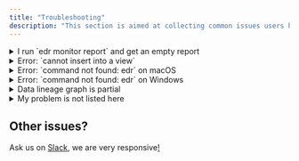 ```yaml
---
title: "Troubleshooting"
description: "This section is aimed at collecting common issues users have to provide quick debug solutions."
---
```


<details className="-mt-0 mb-6 rounded-xl border px-6 py-3 prose prose-slate open:pb-5 dark:prose-dark dark:border-slate-800">
  <summary className="font-medium cursor-default select-none text-slate-900 dark:text-slate-200">I run `edr monitor report` and get an empty report</summary>

If you get an empty report, there are several steps to understand what went wrong and try and fix it.

**1. Validate elementary dbt package is deployed and working:**

- **Check that dbt package version is the latest**

- Refer to the [dbt package installation guide](../getting-started/quickstart-data-monitoring#install-the-dbt-package), and validate that your version in packages.yml is the one mentioned there. If not, upgrade and run `dbt deps`. Make sure to execute `dbt run --select elementary` for the package tables to be created.

- **Check if the table `elementary_test_results` exists and has data**
- If the table does not exist - refer to the [dbt package installation guide](../getting-started/quickstart-data-monitoring#install-the-dbt-package). Make sure to execute `dbt run --select elementary` for the package tables to be created.
- If the table exists but has no data - Did you execute `dbt test` since deploying the package and creating the models?
- If yes, make sure the table was created as an incremental table (not a regular table or view).
- If not, there is a materialization configuration in your `dbt_project.yml` file that overrides the package config. Remove it, and run `dbt run --select elementary --full refresh` to recreate the tables. After that run `dbt test` again and check if there is data.

- Still no data in the table? Reach out to the elementary team at [#support](https://join.slack.com/t/elementary-community/shared_invite/zt-uehfrq2f-zXeVTtXrjYRbdE_V6xq4Rg) on Slack.

**2. Validate that the CLI was properly installed**

- **Check the CLI version is the latest**

- Use the command `pip show elementary-data` to detect your version, and validate that it is the [latest one](https://github.com/elementary-data/elementary/releases/latest). If not, run
  `pip install elementary-data --upgrade`.

- **Try to force update the CLI internal packages**
- Run the CLI with the flag for force updating the packages:
  `edr monitor report -u true`

**3. Validate that the CLI has a working connection profile**

- **Check that the connection profile exists in the right path and format**
- **Check that the connection profile points to the elementary package schema**

** 4. Still not working? Collect the following logs and reach our to the elementary team at [#support](https://join.slack.com/t/elementary-community/shared_invite/zt-uehfrq2f-zXeVTtXrjYRbdE_V6xq4Rg) on Slack**

- **edr.log** - Created on the execution folder of the CLI.
- **dbt.log** - Created under the package location at
  `/site-packages/monitor/dbt_project/logs/dbt.log`
  You can find the full path of the package location using
  `pip show elementary-data`.

</details>

<details className="-mt-0 mb-6 rounded-xl border px-6 py-3 prose prose-slate open:pb-5 dark:prose-dark dark:border-slate-800">
  <summary className="font-medium cursor-default select-none text-slate-900 dark:text-slate-200">Error: `cannot insert into a view`</summary>

Elementary dbt package includes macros that run insert commands to some of the models.
This error means that these models were materialized as views, and not as tables.
The reason for the error is probably a configuration on your `dbt_project.yml` file, under the key `materialization`.

```
## In your dbt_project.yml
## This is causing the problem:

models:
  materialization: <some_config>
```

We recommend moving this config to be strictly for models in your package, or else it will override the materialization of packages:

```
## Change to this:

models:
  your_project_name:
    models:
      materialization: <some_config>
```

</details>

<details className="-mt-0 mb-6 rounded-xl border px-6 py-3 prose prose-slate open:pb-5 dark:prose-dark dark:border-slate-800">
  <summary className="font-medium cursor-default select-none text-slate-900 dark:text-slate-200">Error: `command not found: edr` on macOS</summary>

In Python on macOS, when you _globally_ install a package that has executables, such as Elementary's `edr`, it places the executable in a location that is **not** under the **default** `PATH` which is the environment variable that is used for executable lookups. Here's an example of the warning you might receive upon running `python3 -m pip install elementary-data`.

```shell
$ python3 -m pip install elementary-data
...
WARNING: The script edr is installed in '/Users/user/Library/Python/3.8/bin' which is not on PATH.
  Consider adding this directory to PATH or, if you prefer to suppress this warning, use --no-warn-script-location.
...
$ edr
zsh: command not found: edr
```

As you can see, `edr` is not found by default upon installation.
There are multiple ways to solve this.

1. Use the absolute path.

```shell
$ ~/Library/Python/3.8/bin/edr
    ________                          __
   / ____/ /__  ____ ___  ___  ____  / /_____ ________  __
  / __/ / / _ \/ __ `__ \/ _ \/ __ \/ __/ __ `/ ___/ / / /
 / /___/ /  __/ / / / / /  __/ / / / /_/ /_/ / /  / /_/ /
/_____/_/\___/_/ /_/ /_/\___/_/ /_/\__/\__,_/_/   \__, /
                                                 /____/

Usage: edr [OPTIONS] COMMAND [ARGS]...

  Open source data reliability solution (https://docs.elementary-data.com/)
...
```

2. Edit your shell's configuration file(`~/.zshrc`) and append Python's library path.

```
export PATH=$PATH:$HOME/Library/Python/3.8/bin
```

3. Use Python's [virtual environment](https://docs.python.org/3/tutorial/venv.html#creating-virtual-environments).

</details>

<details className="-mt-0 mb-6 rounded-xl border px-6 py-3 prose prose-slate open:pb-5 dark:prose-dark dark:border-slate-800">
  <summary className="font-medium cursor-default select-none text-slate-900 dark:text-slate-200">Error: `command not found: edr` on Windows</summary>

If you got a message `Successfully installed elementary-data` but get a `command not found` error, it is probably because of a missing path in your environment variables.

Look for a warning in your terminal saying:
`Warning: the script edr.exe is installed in '<path>' which is not on PATH`

This is the path that needs to be added to your windows env vars, run:

```
set PATH='%PATH%;<path from error message>'
```

After that restart your CMD and try `edr` again.

</details>

<details className="-mt-0 mb-6 rounded-xl border px-6 py-3 prose prose-slate open:pb-5 dark:prose-dark dark:border-slate-800">
  <summary className="font-medium cursor-default select-none text-slate-900 dark:text-slate-200">Data lineage graph is partial</summary>

A partial lineage graph may be created because of the following reasons:

1. The selected timeframe does not include relevant queries, refer to the integrations
2. Credentials provided in the profile are not permitted to read the full query history. The required permissions are detailed in the page of each integration
3. Some query types used are [not supported](../data-lineage/query-history#unsupported-query-types), you can notify us on a [GitHub issue](https://github.com/elementary-data/elementary-lineage/issues) and we will include these in our next release

</details>

<details className="-mt-0 mb-6 rounded-xl border px-6 py-3 prose prose-slate open:pb-5 dark:prose-dark dark:border-slate-800">
  <summary className="font-medium cursor-default select-none text-slate-900 dark:text-slate-200">My problem is not listed here</summary>

If you're experiencing issues of any kind, please contact us on the [#support](https://elementary-community.slack.com/archives/C02CTC89LAX) channel.

</details>

## Other issues?

Ask us on [Slack](https://join.slack.com/t/elementary-community/shared_invite/zt-uehfrq2f-zXeVTtXrjYRbdE_V6xq4Rg), we are very responsive[!](mintlify.com)
